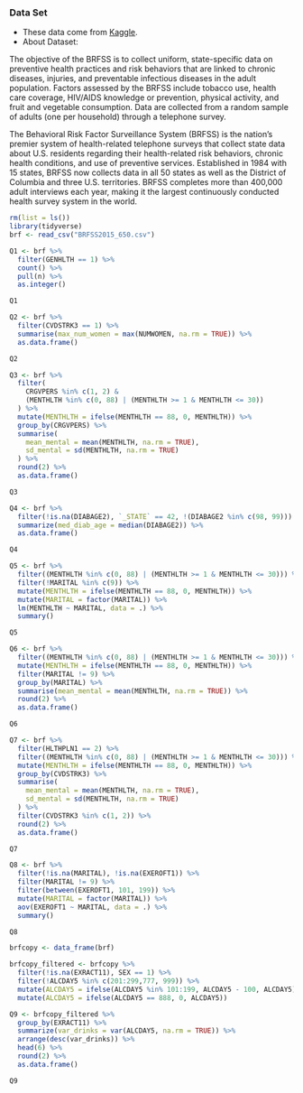 
### Data Set

-   These data come from [Kaggle](https://www.kaggle.com/cdc/behavioral-risk-factor-surveillance-system).
-   About Dataset:

The objective of the BRFSS is to collect uniform, state-specific data on preventive health practices and risk
behaviors that are linked to chronic diseases, injuries, and preventable infectious diseases in the adult population.
Factors assessed by the BRFSS include tobacco use, health care coverage, HIV/AIDS knowledge or prevention,
physical activity, and fruit and vegetable consumption. Data are collected from a random sample of adults (one per
household) through a telephone survey.

The Behavioral Risk Factor Surveillance System (BRFSS) is the nation's premier system of health-related telephone surveys that collect state data about U.S. residents regarding their health-related risk behaviors, chronic health conditions, and use of preventive services. Established in 1984 with 15 states, BRFSS now collects data in all 50 states as well as the District of Columbia and three U.S. territories. BRFSS completes more than 400,000 adult interviews each year, making it the largest continuously conducted health survey system in the world.

```r

rm(list = ls())
library(tidyverse) 
brf <- read_csv("BRFSS2015_650.csv")

```

```r

Q1 <- brf %>%
  filter(GENHLTH == 1) %>%
  count() %>%
  pull(n) %>%
  as.integer()

Q1

```

```r

Q2 <- brf %>%
  filter(CVDSTRK3 == 1) %>%
  summarise(max_num_women = max(NUMWOMEN, na.rm = TRUE)) %>%
  as.data.frame()

Q2


```

```r

Q3 <- brf %>%
  filter(
    CRGVPERS %in% c(1, 2) &
    (MENTHLTH %in% c(0, 88) | (MENTHLTH >= 1 & MENTHLTH <= 30))
  ) %>%
  mutate(MENTHLTH = ifelse(MENTHLTH == 88, 0, MENTHLTH)) %>%
  group_by(CRGVPERS) %>%
  summarise(
    mean_mental = mean(MENTHLTH, na.rm = TRUE),
    sd_mental = sd(MENTHLTH, na.rm = TRUE)
  ) %>%
  round(2) %>%
  as.data.frame()

Q3

```

```r

Q4 <- brf %>%
  filter(!is.na(DIABAGE2), `_STATE` == 42, !(DIABAGE2 %in% c(98, 99))) %>%
  summarize(med_diab_age = median(DIABAGE2)) %>%
  as.data.frame()

Q4

```

```r

Q5 <- brf %>%
  filter((MENTHLTH %in% c(0, 88) | (MENTHLTH >= 1 & MENTHLTH <= 30))) %>%
  filter(!MARITAL %in% c(9)) %>%
  mutate(MENTHLTH = ifelse(MENTHLTH == 88, 0, MENTHLTH)) %>%
  mutate(MARITAL = factor(MARITAL)) %>%
  lm(MENTHLTH ~ MARITAL, data = .) %>%
  summary() 

Q5

```

```r

Q6 <- brf %>%
  filter((MENTHLTH %in% c(0, 88) | (MENTHLTH >= 1 & MENTHLTH <= 30))) %>%
  mutate(MENTHLTH = ifelse(MENTHLTH == 88, 0, MENTHLTH)) %>%
  filter(MARITAL != 9) %>%
  group_by(MARITAL) %>%
  summarise(mean_mental = mean(MENTHLTH, na.rm = TRUE)) %>%
  round(2) %>%
  as.data.frame()

Q6

```

```r

Q7 <- brf %>%
  filter(HLTHPLN1 == 2) %>%
  filter((MENTHLTH %in% c(0, 88) | (MENTHLTH >= 1 & MENTHLTH <= 30))) %>%
  mutate(MENTHLTH = ifelse(MENTHLTH == 88, 0, MENTHLTH)) %>%
  group_by(CVDSTRK3) %>%
  summarise(
    mean_mental = mean(MENTHLTH, na.rm = TRUE),
    sd_mental = sd(MENTHLTH, na.rm = TRUE)
  ) %>%
  filter(CVDSTRK3 %in% c(1, 2)) %>%
  round(2) %>%
  as.data.frame()

Q7

```

```r

Q8 <- brf %>% 
  filter(!is.na(MARITAL), !is.na(EXEROFT1)) %>%
  filter(MARITAL != 9) %>%
  filter(between(EXEROFT1, 101, 199)) %>%
  mutate(MARITAL = factor(MARITAL)) %>%
  aov(EXEROFT1 ~ MARITAL, data = .) %>% 
  summary()

Q8

```

```r

brfcopy <- data_frame(brf)

brfcopy_filtered <- brfcopy %>%
  filter(!is.na(EXRACT11), SEX == 1) %>%
  filter(!ALCDAY5 %in% c(201:299,777, 999)) %>%
  mutate(ALCDAY5 = ifelse(ALCDAY5 %in% 101:199, ALCDAY5 - 100, ALCDAY5)) %>%
  mutate(ALCDAY5 = ifelse(ALCDAY5 == 888, 0, ALCDAY5))

Q9 <- brfcopy_filtered %>%
  group_by(EXRACT11) %>%
  summarize(var_drinks = var(ALCDAY5, na.rm = TRUE)) %>%
  arrange(desc(var_drinks)) %>%
  head(6) %>%
  round(2) %>%
  as.data.frame()

Q9

```
